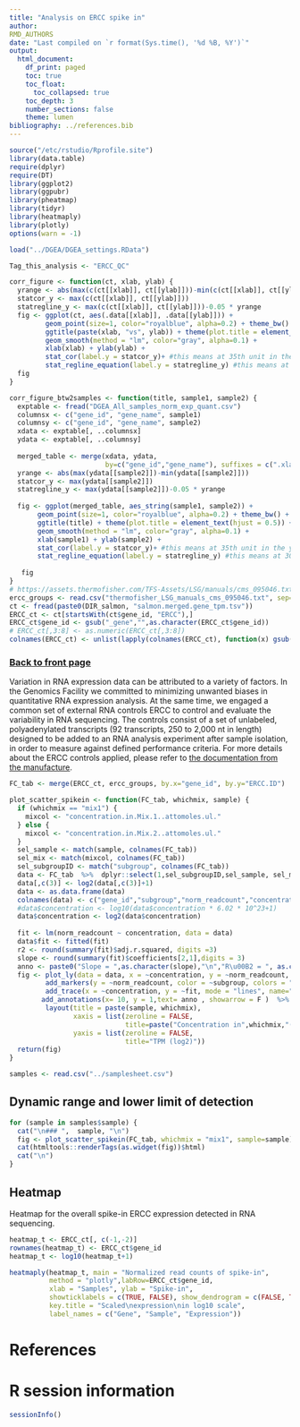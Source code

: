 ```yaml
---
title: "Analysis on ERCC spike in"
author:
RMD_AUTHORS
date: "Last compiled on `r format(Sys.time(), '%d %B, %Y')`"
output:
  html_document:
    df_print: paged
    toc: true
    toc_float:
      toc_collapsed: true
    toc_depth: 3
    number_sections: false
    theme: lumen
bibliography: ../references.bib
---
```


```r
source("/etc/rstudio/Rprofile.site")
library(data.table)
require(dplyr)
require(DT)
library(ggplot2)
library(ggpubr)
library(pheatmap)
library(tidyr)
library(heatmaply)
library(plotly)
options(warn = -1)

load("../DGEA/DGEA_settings.RData")

Tag_this_analysis <- "ERCC_QC"

corr_figure <- function(ct, xlab, ylab) {
  yrange <- abs(max(c(ct[[xlab]], ct[[ylab]]))-min(c(ct[[xlab]], ct[[ylab]])))
  statcor_y <- max(c(ct[[xlab]], ct[[ylab]]))
  statregline_y <- max(c(ct[[xlab]], ct[[ylab]]))-0.05 * yrange
  fig <- ggplot(ct, aes(.data[[xlab]], .data[[ylab]])) +
         geom_point(size=1, color="royalblue", alpha=0.2) + theme_bw() +
         ggtitle(paste(xlab, "vs", ylab)) + theme(plot.title = element_text(hjust = 0.5)) +
         geom_smooth(method = "lm", color="gray", alpha=0.1) +
         xlab(xlab) + ylab(ylab) +
         stat_cor(label.y = statcor_y)+ #this means at 35th unit in the y axis, the r squared and p value will be shown
         stat_regline_equation(label.y = statregline_y) #this means at 30th unit regresion line equation will be shown
  fig
}

corr_figure_btw2samples <- function(title, sample1, sample2) {
  exptable <- fread("DGEA_All_samples_norm_exp_quant.csv")
  columnsx <- c("gene_id", "gene_name", sample1)
  columnsy <- c("gene_id", "gene_name", sample2)
  xdata <- exptable[, ..columnsx]
  ydata <- exptable[, ..columnsy]
  
  merged_table <- merge(xdata, ydata,
                        by=c("gene_id","gene_name"), suffixes = c(".xlab", ".ylab"))
  yrange <- abs(max(ydata[[sample2]])-min(ydata[[sample2]]))
  statcor_y <- max(ydata[[sample2]])
  statregline_y <- max(ydata[[sample2]])-0.05 * yrange
  
  fig <- ggplot(merged_table, aes_string(sample1, sample2)) +
       geom_point(size=1, color="royalblue", alpha=0.2) + theme_bw() +
       ggtitle(title) + theme(plot.title = element_text(hjust = 0.5)) +
       geom_smooth(method = "lm", color="gray", alpha=0.1) +
       xlab(sample1) + ylab(sample2) +
       stat_cor(label.y = statcor_y)+ #this means at 35th unit in the y axis, the r squared and p value will be shown
       stat_regline_equation(label.y = statregline_y) #this means at 30th unit regresion line equation will be shown
  
   fig
}
# https://assets.thermofisher.com/TFS-Assets/LSG/manuals/cms_095046.txt
ercc_groups <- read.csv("thermofisher_LSG_manuals_cms_095046.txt", sep="\t")
ct <- fread(paste0(DIR_salmon, "salmon.merged.gene_tpm.tsv"))
ERCC_ct <- ct[startsWith(ct$gene_id, "ERCC"),]
ERCC_ct$gene_id <- gsub("_gene","",as.character(ERCC_ct$gene_id))
# ERCC_ct[,3:8] <- as.numeric(ERCC_ct[,3:8])
colnames(ERCC_ct) <- unlist(lapply(colnames(ERCC_ct), function(x) gsub("^X0","",x)))
```

### [Back to front page](../Analysis_Report_RNAseq.html)

Variation in RNA expression data can be attributed to a variety of factors. In the Genomics Facility we committed to minimizing unwanted biases in quantitative RNA expression analysis. At the same time, we engaged a common set of external RNA controls  ERCC to control and evaluate the variability in RNA sequencing. The controls consist of a set of unlabeled, polyadenylated transcripts (92 transcripts, 250 to 2,000 nt in length) designed to be added to an RNA analysis experiment after sample isolation, in order to measure against defined performance criteria. For more details about the ERCC controls applied, please refer to [the documentation from the manufacture](https://www.thermofisher.com/order/catalog/product/4456739).

```r
FC_tab <- merge(ERCC_ct, ercc_groups, by.x="gene_id", by.y="ERCC.ID")

plot_scatter_spikein <- function(FC_tab, whichmix, sample) {
  if (whichmix == "mix1") {
    mixcol <- "concentration.in.Mix.1..attomoles.ul."
  } else {
    mixcol <- "concentration.in.Mix.2..attomoles.ul."
  }
  sel_sample <- match(sample, colnames(FC_tab))
  sel_mix <- match(mixcol, colnames(FC_tab))
  sel_subgroupID <- match("subgroup", colnames(FC_tab))
  data <- FC_tab  %>%  dplyr::select(1,sel_subgroupID,sel_sample, sel_mix)
  data[,c(3)] <- log2(data[,c(3)]+1)
  data <- as.data.frame(data)
  colnames(data) <- c("gene_id","subgroup","norm_readcount","concentration")
  #data$concentration <- log10(data$concentration * 6.02 * 10^23+1)
  data$concentration <- log2(data$concentration)
  
  fit <- lm(norm_readcount ~ concentration, data = data)
  data$fit <- fitted(fit)
  r2 <- round(summary(fit)$adj.r.squared, digits =3)
  slope <- round(summary(fit)$coefficients[2,1],digits = 3)
  anno <- paste0("Slope = ",as.character(slope),"\n","R\u00B2 = ", as.character(r2))
  fig <- plot_ly(data = data, x = ~concentration, y = ~norm_readcount,  mode = "markers") %>%
         add_markers(y = ~norm_readcount, color = ~subgroup, colors = "Set1", text=~gene_id) %>% 
         add_trace(x = ~concentration, y = ~fit, mode = "lines", name="Regression", color="organge") %>%
        add_annotations(x= 10, y = 1,text= anno , showarrow = F )  %>%
         layout(title = paste(sample, whichmix),
                xaxis = list(zeroline = FALSE,
                             title=paste("Concentration in",whichmix,"(log2pM)")),
                yaxis = list(zeroline = FALSE,
                             title="TPM (log2)"))
  return(fig)
}

```

```r
samples <- read.csv("../samplesheet.csv")
```

## Dynamic range and lower limit of detection {.tabset}

```r
for (sample in samples$sample) {
  cat("\n### ",  sample, "\n")
  fig <- plot_scatter_spikein(FC_tab, whichmix = "mix1", sample=sample)
  cat(htmltools::renderTags(as.widget(fig))$html)
  cat("\n")
}
```

<!-- ### SampleA -->

<!-- ```{r, echo=FALSE, results="asis", warning=FALSE, message=FALSE, dpi=600, fig.width=1.2, fig.height=1} -->
<!-- plot_scatter_spikein(FC_tab, whichmix = "mix1", sample="SampleA") -->
<!-- ``` -->

<!-- ## Ratios between Mix 1 and Mix 2 {.tabset} -->

<!-- ```{r, echo=FALSE, results="asis", warning=FALSE, message=FALSE, dpi=600, fig.width=1.5, fig.height=1} -->
<!-- # FC_tab[,3:11] <- FC_tab[,3:11]+1
# FC_tab$FC_3 <- FC_tab$Skull_3/FC_tab$Ulna_3
# FC_tab$FC_4 <- FC_tab$Skull_4/FC_tab$Ulna_4
# FC_tab$FC_5 <- FC_tab$Skull_5/FC_tab$Ulna_5
# FC_tab$FC_6 <- FC_tab$Skull_6/FC_tab$Ulna_6

# data_long <- FC_tab[,c(1,17, 18, 19, 20)] %>% pivot_longer(cols=c('FC_3', 'FC_4', 'FC_5', 'FC_6'),
#                     names_to='Group',
#                     values_to='FC')
# data_long$subgroup <- ercc_groups$subgroup[match(data_long$gene_id, ercc_groups$ERCC.ID)]
# data_long$expectedFC <- ercc_groups$expected.fold.change.ratio[match(data_long$gene_id, ercc_groups$ERCC.ID)]
# 
# write.table(FC_tab[,c("gene_id","subgroup",
#                       "concentration.in.Mix.1..attomoles.ul.","concentration.in.Mix.2..attomoles.ul.",
#                       "expected.fold.change.ratio","log2.Mix.1.Mix.2.",'FC_3', 'FC_4', 'FC_5', 'FC_6')],file = "ERCC_FC_table.csv") -->

<!-- plotratio <- function(data) { -->
<!--   fig <- plot_ly(data = data, x = ~expectedFC, y = ~FC, color = ~subgroup, colors = "Set1", symbol=~Group, text=~gene_id) -->

<!--   fig %>% -->
<!--     layout(shapes = list(list( -->
<!--       type = "line",  -->
<!--       x0 = 0,  -->
<!--       x1 = 4,  -->
<!--       xref = "x", -->
<!--       y0 = 0,  -->
<!--       y1 = 4,  -->
<!--       yref = "y", -->
<!--       line = list(color = "royalblue") -->
<!--     )), -->
<!--     yaxis = list(range = c(0,16))) -->

<!-- } -->
<!-- ``` -->


<!-- ```{r, echo=FALSE, results="asis", warning=FALSE, message=FALSE, dpi=600, fig.width=1.5, fig.height=1} -->
<!-- plotratio(data_long) -->
<!-- ``` -->


<!-- ### NEB11 -->

<!-- ```{r, echo=FALSE, results="asis", warning=FALSE, message=FALSE, dpi=600, fig.width=1.5, fig.height=1} -->
<!-- sel_data <- data_long[data_long$Group=="FC_NEB11",] -->
<!-- plotratio(sel_data) -->
<!-- ``` -->


## Heatmap

Heatmap for the overall spike-in ERCC expression detected in RNA sequencing.

```r
heatmap_t <- ERCC_ct[, c(-1,-2)]
rownames(heatmap_t) <- ERCC_ct$gene_id
heatmap_t <- log10(heatmap_t+1)

heatmaply(heatmap_t, main = "Normalized read counts of spike-in",
          method = "plotly",labRow=ERCC_ct$gene_id,
          xlab = "Samples", ylab = "Spike-in",
          showticklabels = c(TRUE, FALSE), show_dendrogram = c(FALSE, TRUE),
          key.title = "Scaled\nexpression\nin log10 scale",
          label_names = c("Gene", "Sample", "Expression"))

```

<!-- According to the above heatmap, mix 1 (added to H889) and mix 2 (added to H891) are clustered properly. -->

<!-- # Correlation of H889 (Mix1) {.tabset} -->

<!-- ## NEB11 vs NEB12 -->

<!-- ```{r, echo=FALSE, results="asis", warning=FALSE, message=FALSE, dpi=600, fig.width=4, fig.height=4} -->
<!-- corr_figure(ct=heatmap_t, xlab="NEB11_H889", ylab="NEB12_H889") -->
<!-- ``` -->


<!-- # Correlation of H891 (Mix 2){.tabset} -->

<!-- ## NEB11 vs NEB12 -->

<!-- ```{r, echo=FALSE, results="asis", warning=FALSE, message=FALSE, dpi=600, fig.width=4, fig.height=4} -->
<!-- corr_figure(ct=heatmap_t, xlab="NEB11_H891", ylab="NEB12_H891") -->
<!-- ``` -->


# References

::: {#refs}
:::

# R session information

```r
sessionInfo()
```